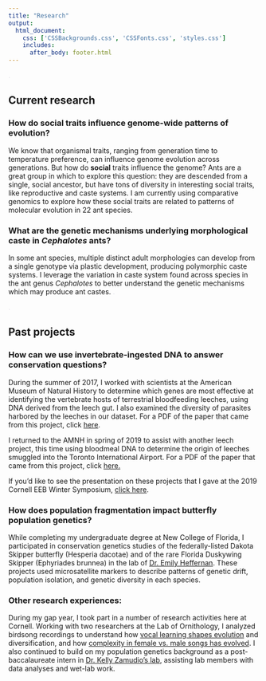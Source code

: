 ```yaml
--- 
title: "Research"
output: 
  html_document:
    css: ['CSSBackgrounds.css', 'CSSFonts.css', 'styles.css']
    includes:
      after_body: footer.html
---
```


<!-- This hides the title "Research" from this page, since I wanted to have a display title that is different from the page title.  -->

<style type="text/css">

.author,.title{
    display: none;
}

</style>

<!-- This adds the floating image of my study organisms to the right of the text.  -->

<script>
   $(document).ready(function() {
     $head = $('#header');
     $head.prepend('<img src=\"websitesidebar.png\" style=\"float: right;width: 250px;\"/>')
   });
</script>

<!-- This is a hacky way of lowering the title text slightly by inserting a period that is the same color as the background. I'll want to improve this eventually.  -->

<span style="color: #E1DBE5;">.</span> 

## Current research

### How do social traits influence genome-wide patterns of evolution?
We know that organismal traits, ranging from generation time to temperature preference, can influence genome evolution across generations. But how do **social** traits influence the genome? Ants are a great group in which to explore this question: they are descended from a single, social ancestor, but have tons of diversity in interesting social traits, like reproductive and caste systems. I am currently using comparative genomics to explore how these social traits are related to patterns of molecular evolution in 22 ant species. 

### What are the genetic mechanisms underlying morphological caste in *Cephalotes* ants?
In some ant species, multiple distinct adult morphologies can develop from a single genotype via plastic development, producing polymorphic caste systems. I leverage the variation in caste system found across species in the ant genus *Cephalotes* to better understand the genetic mechanisms which may produce ant castes. 
<span style="color: #E1DBE5;">. 

</span> 
<span style="color: #E1DBE5;">. 

</span> 


## Past projects

### How can we use invertebrate-ingested DNA to answer conservation questions?
During the summer of 2017, I worked with scientists at the American Museum of Natural History to determine which genes are most effective at identifying the vertebrate hosts of terrestrial bloodfeeding leeches, using DNA derived from the leech gut. I also examined the diversity of parasites harbored by the leeches in our dataset. For a PDF of the paper that came from this project, click [here](Siddall2019_IdeatingIDNA.pdf). 

I returned to the AMNH in spring of 2019 to assist with another leech project, this time using bloodmeal DNA to determine the origin of leeches smuggled into the Toronto International Airport. For a PDF of the paper that came from this project, click [here.](Williams2020_CaughtRedHandedIDNAPointsToWil.pdf)

If you'd like to see the presentation on these projects that I gave at the 2019 Cornell EEB Winter Symposium, [click here](https://docs.google.com/presentation/d/1TbDIzi-b7nOzG2G7QPHbeaEBfXfC9GMWZradYekb4Tw/edit?usp=sharing). 

### How does population fragmentation impact butterfly population genetics?
While completing my undergraduate degree at New College of Florida, I participated in conservation genetics studies of the federally-listed Dakota Skipper butterfly (Hesperia dacotae) and of the rare Florida Duskywing Skipper (Ephyriades brunnea) in the lab of [Dr. Emily Heffernan](https://www.ncf.edu/directory/emily-v-heffernan/). These projects used microsatellite markers to describe patterns of genetic drift, population isolation, and genetic diversity in each species. 

### Other research experiences:
During my gap year, I took part in a number of research activities here at Cornell. Working with two researchers at the Lab of Ornithology, I analyzed birdsong recordings to understand how [vocal learning shapes evolution](https://marceloarayasalas.weebly.com/) and diversification, and how [complexity in female vs. male songs has evolved](https://femalebirdsong.org/). I also continued to build on my population genetics background as a post-baccalaureate intern in [Dr. Kelly Zamudio’s lab](https://zamudiolab.org/), assisting  lab members with data analyses and wet-lab work. 

